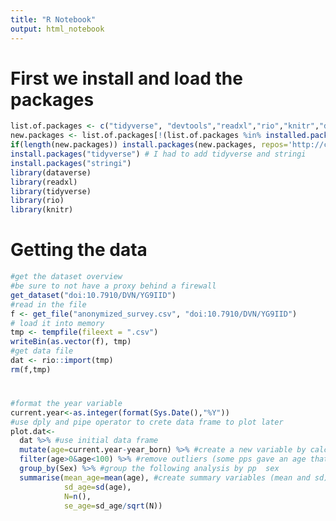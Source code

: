 ```yaml
---
title: "R Notebook"
output: html_notebook
---
```


# First we install and load the packages 

```r
list.of.packages <- c("tidyverse", "devtools","readxl","rio","knitr","dataverse")
new.packages <- list.of.packages[!(list.of.packages %in% installed.packages()[,"Package"])]
if(length(new.packages)) install.packages(new.packages, repos='http://cran.us.r-project.org')
install.packages("tidyverse") # I had to add tidyverse and stringi 
install.packages("stringi")
library(dataverse)
library(readxl)
library(tidyverse)
library(rio)
library(knitr)
```

# Getting the data

```r
#get the dataset overview
#be sure to not have a proxy behind a firewall
get_dataset("doi:10.7910/DVN/YG9IID")
#read in the file
f <- get_file("anonymized_survey.csv", "doi:10.7910/DVN/YG9IID")
# load it into memory
tmp <- tempfile(fileext = ".csv")
writeBin(as.vector(f), tmp)
#get data file
dat <- rio::import(tmp)
rm(f,tmp)
```

#

```r
#format the year variable
current.year<-as.integer(format(Sys.Date(),"%Y"))
#use dply and pipe operator to crete data frame to plot later
plot.dat<-
  dat %>% #use initial data frame
  mutate(age=current.year-year_born) %>% #create a new variable by calculating the age
  filter(age>0&age<100) %>% #remove outliers (some pps gave an age that was too high or negative)
  group_by(Sex) %>% #group the following analysis by pp  sex
  summarise(mean_age=mean(age), #create summary variables (mean and sd)
            sd_age=sd(age),
            N=n(),
            se_age=sd_age/sqrt(N))
```